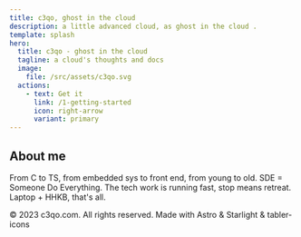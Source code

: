 ```yaml
---
title: c3qo, ghost in the cloud
description: a little advanced cloud, as ghost in the cloud .
template: splash
hero:
  title: c3qo - ghost in the cloud
  tagline: a cloud's thoughts and docs
  image:
    file: /src/assets/c3qo.svg
  actions:
    - text: Get it
      link: /1-getting-started
      icon: right-arrow
      variant: primary
---
```



## About me

<CardGrid>
	<Card title="An old hand developer" icon="approve-check">
		From C to TS, from embedded sys to front end, from young to old.
	</Card>
	<Card title="Do everything" icon="puzzle">
		SDE = Someone Do Everything.
	</Card>
	<Card title="New to everything" icon="setting">
		The tech work is running fast, stop means retreat.
	</Card>
	<Card title="Solo developer" icon="laptop">
		Laptop + HHKB, that's all.
	</Card>
</CardGrid>

<p> &copy; 2023 c3qo.com. All rights reserved. Made with Astro & Starlight & tabler-icons</p>
